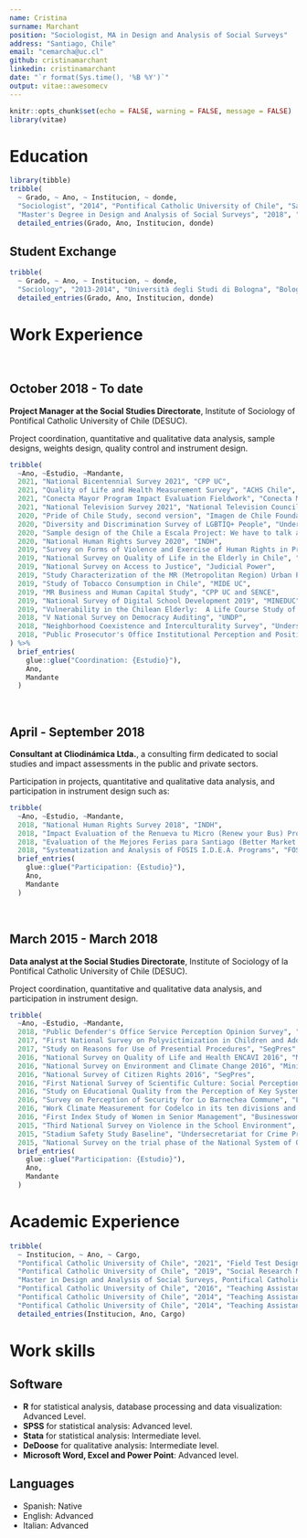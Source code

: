 ```yaml
---
name: Cristina
surname: Marchant
position: "Sociologist, MA in Design and Analysis of Social Surveys"
address: "Santiago, Chile"
email: "cemarcha@uc.cl"
github: cristinamarchant
linkedin: cristinamarchant
date: "`r format(Sys.time(), '%B %Y')`"
output: vitae::awesomecv
---
```


```r
knitr::opts_chunk$set(echo = FALSE, warning = FALSE, message = FALSE)
library(vitae)
```

# Education

```r
library(tibble)
tribble(
  ~ Grado, ~ Ano, ~ Institucion, ~ donde,
  "Sociologist", "2014", "Pontifical Catholic University of Chile", "Santiago, Chile",
  "Master's Degree in Design and Analysis of Social Surveys", "2018", "Pontifical Catholic University of Chile", "Santiago, Chile") %>% 
  detailed_entries(Grado, Ano, Institucion, donde)
```

## Student Exchange

```r
tribble(
  ~ Grado, ~ Ano, ~ Institucion, ~ donde,
  "Sociology", "2013-2014", "Università degli Studi di Bologna", "Bologna, Italia") %>% 
  detailed_entries(Grado, Ano, Institucion, donde)
```

# Work Experience

&nbsp;

## October 2018 - To date

**Project Manager at the Social Studies Directorate**, Institute of Sociology of  Pontifical Catholic University of Chile (DESUC).

Project coordination, quantitative and qualitative data analysis, sample designs, weights design, quality control and instrument design.

```r
tribble(
  ~Ano, ~Estudio, ~Mandante,
  2021, "National Bicentennial Survey 2021", "CPP UC",
  2021, "Quality of Life and Health Measurement Survey", "ACHS Chile",
  2021, "Conecta Mayor Program Impact Evaluation Fieldwork", "Conecta Mayor Foundation",
  2021, "National Television Survey 2021", "National Television Council",
  2020, "Pride of Chile Study, second version", "Imagen de Chile Foundation",
  2020, "Diversity and Discrimination Survey of LGBTIQ+ People", "Undersecretariat for Crime Prevention",
  2020, "Sample design of the Chile a Escala Project: We have to talk about Chile", "CPP UC",
  2020, "National Human Rights Survey 2020", "INDH",
  2019, "Survey on Forms of Violence and Exercise of Human Rights in Prioritized Neighborhoods", "INDH",
  2019, "National Survey on Quality of Life in the Elderly in Chile", "CEVE UC",
  2019, "National Survey on Access to Justice", "Judicial Power",
  2019, "Study Characterization of the MR (Metropolitan Region) Urban Park Network Users", "MINVU",
  2019, "Study of Tobacco Consumption in Chile", "MIDE UC",
  2019, "MR Business and Human Capital Study", "CPP UC and SENCE",
  2019, "National Survey of Digital School Development 2019", "MINEDUC",
  2019, "Vulnerability in the Chilean Elderly:  A Life Course Study of Accumulated Advantages and Disadvantages - Fondecyt", "Ignacio Madero",
  2018, "V National Survey on Democracy Auditing", "UNDP",
  2018, "Neighborhood Coexistence and Interculturality Survey", "Undersecretariat for Crime Prevention",
  2018, "Public Prosecutor's Office Institutional Perception and Positioning Study", "Public Prosecutor's Office",
) %>% 
  brief_entries(
    glue::glue("Coordination: {Estudio}"),
    Ano, 
    Mandante
  )
```

&nbsp;
&nbsp;

\newpage

## April - September 2018

**Consultant at Cliodinámica Ltda.**, a consulting firm dedicated to social studies and impact assessments in the public and private sectors.

Participation in projects, quantitative and qualitative data analysis, and participation in instrument design such as:

```r
tribble(
  ~Ano, ~Estudio, ~Mandante,
  2018, "National Human Rights Survey 2018", "INDH",
  2018, "Impact Evaluation of the Renueva tu Micro (Renew your Bus) Program", "Ministry of Transportation and Telecommunications",
  2018, "Evaluation of the Mejores Ferias para Santiago (Better Market Fairs for Santiago) Program", "FOSIS",
  2018, "Systematization and Analysis of FOSIS I.D.E.A. Programs", "FOSIS") %>% 
  brief_entries(
    glue::glue("Participation: {Estudio}"),
    Ano, 
    Mandante
  )
```

&nbsp;
&nbsp;


## March 2015 - March 2018

**Data analyst at the Social Studies Directorate**, Institute of Sociology of la Pontifical Catholic University of Chile (DESUC).

Project coordination, quantitative and qualitative data analysis, and participation in instrument design. 

```r
tribble(
  ~Ano, ~Estudio, ~Mandante,
  2018, "Public Defender's Office Service Perception Opinion Survey", "Public Defender's Office",
  2017, "First National Survey on Polyvictimization in Children and Adolescents", "Undersecretariat for Crime Prevention",
  2017, "Study on Reasons for Use of Presential Procedures", "SegPres",
  2016, "National Survey on Quality of Life and Health ENCAVI 2016", "Ministry of Health",
  2016, "National Survey on Environment and Climate Change 2016", "Ministry of the Environment",
  2016, "National Survey of Citizen Rights 2016", "SegPres",
  2016, "First National Survey of Scientific Culture: Social Perception of Science and Technology in Chile", "Conicyt",
  2016, "Study on Educational Quality from the Perception of Key System Stakeholders", "Agency for Quality Education",
  2016, "Survey on Perception of Security for Lo Barnechea Commune", "Lo Barnechea Security",
  2016, "Work Climate Measurement for Codelco in its ten divisions and work centers", "Codelco",
  2016, "First Index Study of Women in Senior Management", "Businesswomen",
  2015, "Third National Survey on Violence in the School Environment", "Undersecretariat for Crime Prevention",
  2015, "Stadium Safety Study Baseline", "Undersecretariat for Crime Prevention",
  2015, "National Survey on the trial phase of the National System of Quality Assurance in Key System Stakeholders", "Education Quality Agency") %>% 
  brief_entries(
    glue::glue("Participation: {Estudio}"),
    Ano, 
    Mandante
  )
```

\newpage

# Academic Experience

```r
tribble(
  ~ Institucion, ~ Ano, ~ Cargo,
  "Pontifical Catholic University of Chile", "2021", "Field Test Design and Analysis Professor",
  "Pontifical Catholic University of Chile", "2019", "Social Research Methodology Professor",
  "Master in Design and Analysis of Social Surveys, Pontifical Catholic University of Chile", "2019", "Teaching Assistant to Survey Sampling",
  "Pontifical Catholic University of Chile", "2016", "Teaching Assistant to the course Food and Society",
  "Pontifical Catholic University of Chile", "2014", "Teaching Assistant to the course Political Sociology",
  "Pontifical Catholic University of Chile", "2014", "Teaching Assistant to the course of Logic") %>% 
  detailed_entries(Institucion, Ano, Cargo)
```

# Work skills

## Software

* **R** for statistical analysis, database processing and data visualization: Advanced Level.
* **SPSS** for statistical analysis: Advanced level. 
* **Stata** for statistical analysis: Intermediate level.
* **DeDoose** for qualitative analysis: Intermediate level.
* **Microsoft Word, Excel and Power Point**: Advanced level.

## Languages

* Spanish: Native
* English: Advanced
* Italian: Advanced
